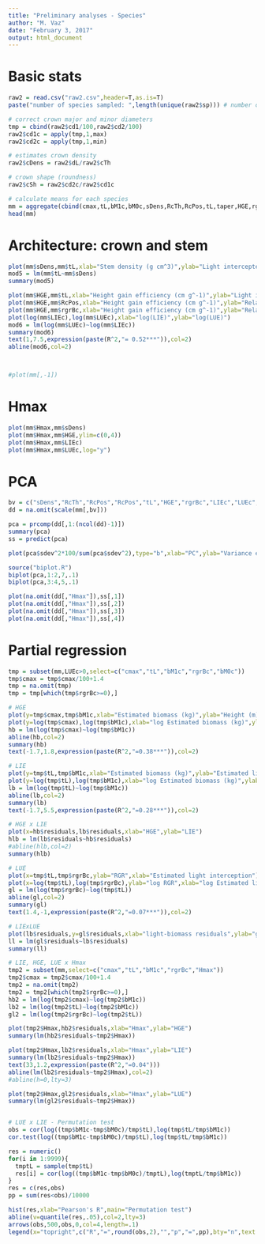 ```yaml
---
title: "Preliminary analyses - Species"
author: "M. Vaz"
date: "February 3, 2017"
output: html_document
---
```


# Basic stats
```r

raw2 = read.csv("raw2.csv",header=T,as.is=T)
paste("number of species sampled: ",length(unique(raw2$sp))) # number of trees sampled

# correct crown major and minor diameters
tmp = cbind(raw2$cd1/100,raw2$cd2/100)
raw2$cd1c = apply(tmp,1,max)
raw2$cd2c = apply(tmp,1,min)

# estimates crown density
raw2$cDens = raw2$dL/raw2$cTh

# crown shape (roundness)
raw2$cSh = raw2$cd2c/raw2$cd1c

# calculate means for each species
mm = aggregate(cbind(cmax,tL,bM1c,bM0c,sDens,RcTh,RcPos,tL,taper,HGE,rgrBc,LIEc,LUEc,cDens,cSh,Hmax)~sp,raw2,mean,na.rm=T,na.action=NULL)
head(mm)

```

# Architecture: crown and stem
```r

plot(mm$sDens,mm$tL,xlab="Stem density (g cm^3)",ylab="Light intercepted (% m^2)",main="")
mod5 = lm(mm$tL~mm$sDens)
summary(mod5)

plot(mm$HGE,mm$tL,xlab="Height gain efficiency (cm g^-1)",ylab="Light intercepted (% m^2)",main="",xlim=c(0,5))
plot(mm$HGE,mm$RcPos,xlab="Height gain efficiency (cm g^-1)",ylab="Relative crown position (%)",main="",xlim=c(0,5))
plot(mm$HGE,mm$rgrBc,xlab="Height gain efficiency (cm g^-1)",ylab="Relative crown position (%)",main="",xlim=c(0,5))
plot(log(mm$LIEc),log(mm$LUEc),xlab="log(LIE)",ylab="log(LUE)")
mod6 = lm(log(mm$LUEc)~log(mm$LIEc))
summary(mod6)
text(1,7.5,expression(paste(R^2,"= 0.52***")),col=2)
abline(mod6,col=2)



#plot(mm[,-1])

```

# Hmax
```r

plot(mm$Hmax,mm$sDens)
plot(mm$Hmax,mm$HGE,ylim=c(0,4))
plot(mm$Hmax,mm$LIEc)
plot(mm$Hmax,mm$LUEc,log="y")

```

# PCA
```r

bv = c("sDens","RcTh","RcPos","RcPos","tL","HGE","rgrBc","LIEc","LUEc","cDens","cSh","Hmax")
dd = na.omit(scale(mm[,bv]))

pca = prcomp(dd[,1:(ncol(dd)-1)])
summary(pca)
ss = predict(pca)

plot(pca$sdev^2*100/sum(pca$sdev^2),type="b",xlab="PC",ylab="Variance explained (%)")

source("biplot.R")
biplot(pca,1:2,7,.1)
biplot(pca,3:4,5,.1)

plot(na.omit(dd[,"Hmax"]),ss[,1])
plot(na.omit(dd[,"Hmax"]),ss[,2])
plot(na.omit(dd[,"Hmax"]),ss[,3])
plot(na.omit(dd[,"Hmax"]),ss[,4])

```

# Partial regression
```r

tmp = subset(mm,LUEc>0,select=c("cmax","tL","bM1c","rgrBc","bM0c"))
tmp$cmax = tmp$cmax/100+1.4
tmp = na.omit(tmp)
tmp = tmp[which(tmp$rgrBc>=0),]

# HGE
plot(y=tmp$cmax,tmp$bM1c,xlab="Estimated biomass (kg)",ylab="Height (m)")
plot(y=log(tmp$cmax),log(tmp$bM1c),xlab="log Estimated biomass (kg)",ylab="log Height (m)")
hb = lm(log(tmp$cmax)~log(tmp$bM1c))
abline(hb,col=2)
summary(hb)
text(-1.7,1.8,expression(paste(R^2,"=0.38***")),col=2)

# LIE
plot(y=tmp$tL,tmp$bM1c,xlab="Estimated biomass (kg)",ylab="Estimated light interception")
plot(y=log(tmp$tL),log(tmp$bM1c),xlab="log Estimated biomass (kg)",ylab="log Estimated light interception")
lb = lm(log(tmp$tL)~log(tmp$bM1c))
abline(lb,col=2)
summary(lb)
text(-1.7,5.5,expression(paste(R^2,"=0.28***")),col=2)

# HGE x LIE
plot(x=hb$residuals,lb$residuals,xlab="HGE",ylab="LIE")
hlb = lm(lb$residuals~hb$residuals)
#abline(hlb,col=2)
summary(hlb)

# LUE
plot(x=tmp$tL,tmp$rgrBc,ylab="RGR",xlab="Estimated light interception")
plot(x=log(tmp$tL),log(tmp$rgrBc),ylab="log RGR",xlab="log Estimated light interception")
gl = lm(log(tmp$rgrBc)~log(tmp$tL))
abline(gl,col=2)
summary(gl)
text(1.4,-1,expression(paste(R^2,"=0.07***")),col=2)

# LIExLUE
plot(lb$residuals,y=gl$residuals,xlab="light-biomass residuals",ylab="growth-light residuals")
ll = lm(gl$residuals~lb$residuals)
summary(ll)

# LIE, HGE, LUE x Hmax
tmp2 = subset(mm,select=c("cmax","tL","bM1c","rgrBc","Hmax"))
tmp2$cmax = tmp2$cmax/100+1.4
tmp2 = na.omit(tmp2)
tmp2 = tmp2[which(tmp2$rgrBc>=0),]
hb2 = lm(log(tmp2$cmax)~log(tmp2$bM1c))
lb2 = lm(log(tmp2$tL)~log(tmp2$bM1c))
gl2 = lm(log(tmp2$rgrBc)~log(tmp2$tL))

plot(tmp2$Hmax,hb2$residuals,xlab="Hmax",ylab="HGE")
summary(lm(hb2$residuals~tmp2$Hmax))

plot(tmp2$Hmax,lb2$residuals,xlab="Hmax",ylab="LIE")
summary(lm(lb2$residuals~tmp2$Hmax))
text(33,1.2,expression(paste(R^2,"=0.04")))
abline(lm(lb2$residuals~tmp2$Hmax),col=2)
#abline(h=0,lty=3)

plot(tmp2$Hmax,gl2$residuals,xlab="Hmax",ylab="LUE")
summary(lm(gl2$residuals~tmp2$Hmax))


# LUE x LIE - Permutation test
obs = cor(log((tmp$bM1c-tmp$bM0c)/tmp$tL),log(tmp$tL/tmp$bM1c))
cor.test(log((tmp$bM1c-tmp$bM0c)/tmp$tL),log(tmp$tL/tmp$bM1c))

res = numeric()
for(i in 1:9999){
  tmptL = sample(tmp$tL)
  res[i] = cor(log((tmp$bM1c-tmp$bM0c)/tmptL),log(tmptL/tmp$bM1c))
}
res = c(res,obs)
pp = sum(res<obs)/10000

hist(res,xlab="Pearson's R",main="Permutation test")
abline(v=quantile(res,.05),col=2,lty=3)
arrows(obs,500,obs,0,col=4,length=.1)
legend(x="topright",c("R","=",round(obs,2),"","p","=",pp),bty="n",text.col=2)

```




